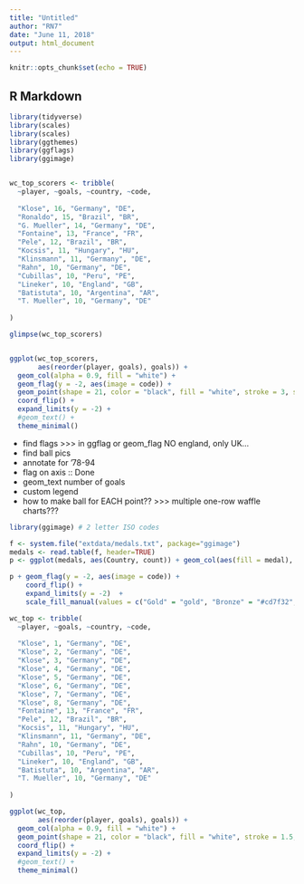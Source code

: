 ```yaml
---
title: "Untitled"
author: "RN7"
date: "June 11, 2018"
output: html_document
---
```


```r
knitr::opts_chunk$set(echo = TRUE)
```

## R Markdown

```r
library(tidyverse)
library(scales)
library(scales)
library(ggthemes)
library(ggflags)
library(ggimage)


wc_top_scorers <- tribble(
  ~player, ~goals, ~country, ~code,
  
  "Klose", 16, "Germany", "DE",
  "Ronaldo", 15, "Brazil", "BR",
  "G. Mueller", 14, "Germany", "DE",
  "Fontaine", 13, "France", "FR", 
  "Pele", 12, "Brazil", "BR",
  "Kocsis", 11, "Hungary", "HU",
  "Klinsmann", 11, "Germany", "DE",
  "Rahn", 10, "Germany", "DE",
  "Cubillas", 10, "Peru", "PE",
  "Lineker", 10, "England", "GB",
  "Batistuta", 10, "Argentina", "AR",
  "T. Mueller", 10, "Germany", "DE"
  
)

glimpse(wc_top_scorers)


ggplot(wc_top_scorers, 
       aes(reorder(player, goals), goals)) +
  geom_col(alpha = 0.9, fill = "white") +
  geom_flag(y = -2, aes(image = code)) +
  geom_point(shape = 21, color = "black", fill = "white", stroke = 3, size = 4) +
  coord_flip() +
  expand_limits(y = -2) +
  #geom_text() +
  theme_minimal()

```

- find flags >>> in ggflag or geom_flag NO england, only UK...
- find ball pics
- annotate for '78-94
- flag on axis :: Done
- geom_text number of goals
- custom legend
- how to make ball for EACH point?? >>> multiple one-row waffle charts???



```r
library(ggimage) # 2 letter ISO codes

f <- system.file("extdata/medals.txt", package="ggimage")
medals <- read.table(f, header=TRUE)
p <- ggplot(medals, aes(Country, count)) + geom_col(aes(fill = medal), width = .8)

p + geom_flag(y = -2, aes(image = code)) +
    coord_flip() + 
    expand_limits(y = -2)  +
    scale_fill_manual(values = c("Gold" = "gold", "Bronze" = "#cd7f32", "Silver" = "#C0C0C0"))

```







```r
wc_top <- tribble(
  ~player, ~goals, ~country, ~code,
  
  "Klose", 1, "Germany", "DE",
  "Klose", 2, "Germany", "DE",
  "Klose", 3, "Germany", "DE",
  "Klose", 4, "Germany", "DE",
  "Klose", 5, "Germany", "DE",
  "Klose", 6, "Germany", "DE",
  "Klose", 7, "Germany", "DE",
  "Klose", 8, "Germany", "DE",
  "Fontaine", 13, "France", "FR", 
  "Pele", 12, "Brazil", "BR",
  "Kocsis", 11, "Hungary", "HU",
  "Klinsmann", 11, "Germany", "DE",
  "Rahn", 10, "Germany", "DE",
  "Cubillas", 10, "Peru", "PE",
  "Lineker", 10, "England", "GB",
  "Batistuta", 10, "Argentina", "AR",
  "T. Mueller", 10, "Germany", "DE"
  
)

ggplot(wc_top, 
       aes(reorder(player, goals), goals)) +
  geom_col(alpha = 0.9, fill = "white") +
  geom_point(shape = 21, color = "black", fill = "white", stroke = 1.5, size = 3.5) +
  coord_flip() +
  expand_limits(y = -2) +
  #geom_text() +
  theme_minimal()



```














